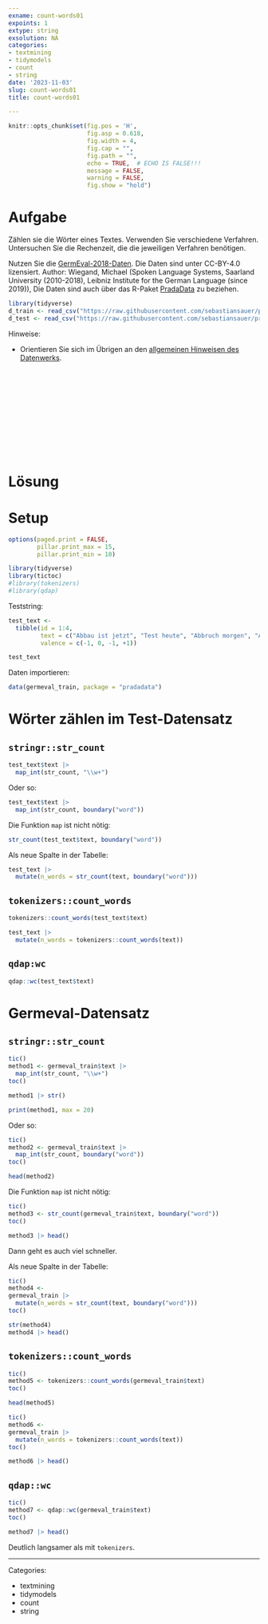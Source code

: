 ```yaml
---
exname: count-words01
expoints: 1
extype: string
exsolution: NA
categories:
- textmining
- tidymodels
- count
- string
date: '2023-11-03'
slug: count-words01
title: count-words01

---
```




```r
knitr::opts_chunk$set(fig.pos = 'H',
                      fig.asp = 0.618,
                      fig.width = 4,
                      fig.cap = "", 
                      fig.path = "",
                      echo = TRUE,  # ECHO IS FALSE!!!
                      message = FALSE,
                      warning = FALSE,
                      fig.show = "hold")
```



# Aufgabe

Zählen sie die Wörter eines Textes. Verwenden Sie verschiedene Verfahren.
Untersuchen Sie die Rechenzeit, die die jeweiligen Verfahren benötigen.

Nutzen Sie die [GermEval-2018-Daten](https://heidata.uni-heidelberg.de/dataset.xhtml?persistentId=doi:10.11588/data/0B5VML).
Die Daten sind unter CC-BY-4.0 lizensiert. Author: Wiegand, Michael (Spoken Language Systems, Saarland University (2010-2018), Leibniz Institute for the German Language (since 2019)),
Die Daten sind auch über das R-Paket [PradaData](https://github.com/sebastiansauer/pradadata/tree/master/data-raw/GermEval-2018-Data-master) zu beziehen.


```r
library(tidyverse)
d_train <- read_csv("https://raw.githubusercontent.com/sebastiansauer/pradadata/master/data-raw/germeval_train.csv")
d_test <- read_csv("https://raw.githubusercontent.com/sebastiansauer/pradadata/master/data-raw/germeval_test.csv")
```


Hinweise:

- Orientieren Sie sich im Übrigen an den [allgemeinen Hinweisen des Datenwerks](https://datenwerk.netlify.app/hinweise).





</br>
</br>
</br>
</br>
</br>
</br>
</br>
</br>
</br>
</br>

# Lösung



# Setup

```r
options(paged.print = FALSE,
        pillar.print_max = 15, 
        pillar.print_min = 10)
```




```r
library(tidyverse)
library(tictoc)
#library(tokenizers)
#library(qdap)
```


Teststring:

```r
test_text <-
  tibble(id = 1:4,
         text = c("Abbau ist jetzt", "Test heute", "Abbruch morgen", "Abmachung lore ipsum"),
         valence = c(-1, 0, -1, +1))

test_text
```


Daten importieren:

```r
data(germeval_train, package = "pradadata")
```



# Wörter zählen im Test-Datensatz



## `stringr::str_count`



```r
test_text$text |> 
  map_int(str_count, "\\w+")
```

Oder so:

```r
test_text$text |> 
  map_int(str_count, boundary("word"))
```


Die Funktion `map` ist nicht nötig:

```r
str_count(test_text$text, boundary("word"))
```


Als neue Spalte in der Tabelle:

```r
test_text |> 
  mutate(n_words = str_count(text, boundary("word")))
```




## `tokenizers::count_words`




```r
tokenizers::count_words(test_text$text)
```

```r
test_text |> 
  mutate(n_words = tokenizers::count_words(text))
```



## `qdap:wc`


```r
qdap::wc(test_text$text)
```



# Germeval-Datensatz





## `stringr::str_count`



```r
tic()
method1 <- germeval_train$text |> 
  map_int(str_count, "\\w+")
toc()

method1 |> str()
```

```r
print(method1, max = 20)
```


Oder so:

```r
tic()
method2 <- germeval_train$text |> 
  map_int(str_count, boundary("word"))
toc()
```


```r
head(method2)
```


Die Funktion `map` ist nicht nötig:

```r
tic()
method3 <- str_count(germeval_train$text, boundary("word"))
toc()
```


```r
method3 |> head()
```



Dann geht es auch viel schneller.

Als neue Spalte in der Tabelle:

```r
tic()
method4 <- 
germeval_train |> 
  mutate(n_words = str_count(text, boundary("word")))
toc()
```


```r
str(method4)
method4 |> head()
```


## `tokenizers::count_words`




```r
tic()
method5 <- tokenizers::count_words(germeval_train$text)
toc()

head(method5)
```

```r
tic()
method6 <-
germeval_train |> 
  mutate(n_words = tokenizers::count_words(text))
toc()

method6 |> head()
```



## `qdap::wc`


```r
tic()
method7 <- qdap::wc(germeval_train$text)
toc()

method7 |> head()
```

Deutlich langsamer als mit `tokenizers`.




---

Categories: 

- textmining
- tidymodels
- count
- string


